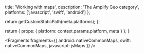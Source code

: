 
  title: 'Working with maps',
  description: 'The Amplify Geo category',
  platforms: ['javascript', 'swift', 'android']
};

  return getCustomStaticPath(meta.platforms);
};

  return {
    props: {
      platform: context.params.platform,
      meta
    }
  };
}


<Fragments
  fragments={{
    android: nativeCommonMaps,
    swift: nativeCommonMaps,
    javascript: jsMaps
  }}
/>
